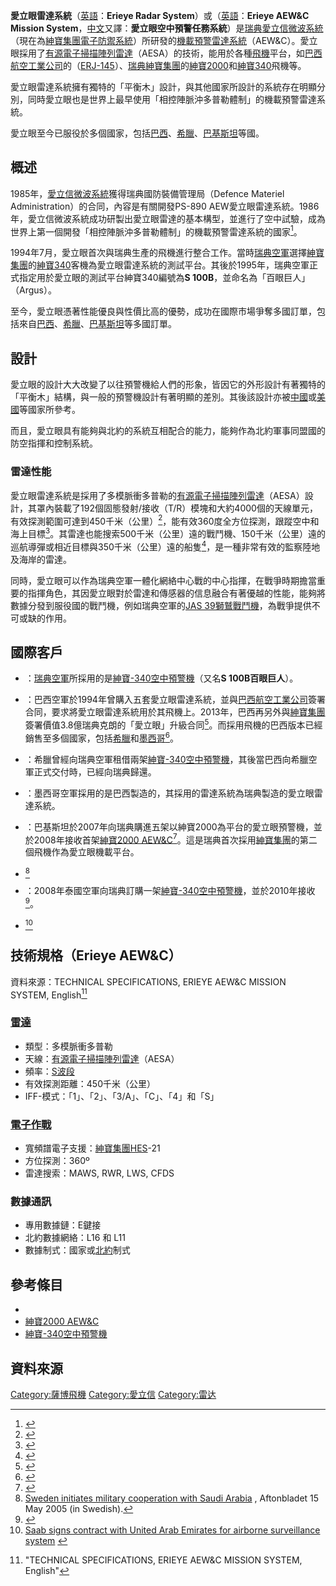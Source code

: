 {{noteTA|G1=Aero|G2=Military
|1=zh-hans:萨博; zh-hant:紳寶;
}}
{{Infobox radar
|name        = 愛立眼雷達系統<br />Erieye Radar System
|image       = Saab340AEW&C.jpg
|caption     = 一架[[瑞典空軍|瑞典空軍]]的[[紳寶-340空中預警機|紳寶-340空中預警機]]
|country     = {{SWE}}
|manufacturers= [[File:Saab_wordmark_blue.svg|25px]][[紳寶集團|紳寶集團]]（SAAB）
|primary user= {{瑞典}}<br />{{巴西}}<br />{{希臘}}<br />{{墨西哥}}<br />{{巴基斯坦}}<br />{{沙特}}<br />{{泰國}}<br />{{UAE}}
|introdate   = 1996年
|number      = 
|type        = 多模脈衝多普勒的[[電子掃描陣列雷達|有源電子掃描陣列雷達]]（AESA）
|frequency   = 
|range       = 
|altitude    = 
|diameter    = 
|azimuth     =
|elevation   = 
|precision   = 
|power       = 
}}
'''愛立眼雷達系統'''（[[英語|英語]]：'''Erieye Radar System'''）或（[[英語|英語]]：'''Erieye AEW&C Mission System'''，[[中文|中文]]又譯：'''愛立眼空中預警任務系統'''）是[[瑞典|瑞典]][[愛立信|愛立信微波系統]]（現在為[[萨博|紳寶集團電子防禦系統]]）所研發的[[空中預警機|機載預警雷達系統]]（AEW&C）。愛立眼採用了[[電子掃描陣列雷達|有源電子掃描陣列雷達]]（AESA）的技術，能用於各種[[民航飛機|飛機]]平台，如[[巴西|巴西]][[巴西航空工業公司|航空工業公司]]的{{link-en|R-99|Embraer R-99}}（[[ERJ-145|ERJ-145]]）、[[瑞典|瑞典]][[萨博|紳寶集團]]的[[薩博2000|紳寶2000]]和[[薩博340|紳寶340]]飛機等。

愛立眼雷達系統擁有獨特的「平衡木」設計，與其他國家所設計的系統存在明顯分別，同時愛立眼也是世界上最早使用「相控陣脈沖多普勒體制」的機載預警雷達系統。

愛立眼至今已服役於多個國家，包括[[巴西|巴西]]、[[希臘|希臘]]、[[巴基斯坦|巴基斯坦]]等國。

== 概述 ==
1985年，[[愛立信|愛立信微波系統]]獲得瑞典國防裝備管理局（Defence Materiel Administration）的合同，內容是有關開發PS-890 AEW愛立眼雷達系統。1986年，愛立信微波系統成功研製出愛立眼雷達的基本構型，並進行了空中試驗，成為世界上第一個開發「相控陣脈沖多普勒體制」的機載預警雷達系統的國家<ref>{{cite news|title=“爱立眼”——为“小国”张目的瑞典之眼[上](1)|url=http://military.china.com/zh_cn/jssjhk/03/11031189/20050517/12320759.html|date=2005-05-17|access-date=2015-05-04|archive-url=https://web.archive.org/web/20160304194134/http://military.china.com/zh_cn/jssjhk/03/11031189/20050517/12320759.html|archive-date=2016-03-04|dead-url=yes}}</ref>。

1994年7月，愛立眼首次與瑞典生產的飛機進行整合工作。當時[[瑞典空軍|瑞典空軍]]選擇[[萨博|紳寶集團]]的[[薩博340|紳寶340]]客機為愛立眼雷達系統的測試平台。其後於1995年，瑞典空軍正式指定用於愛立眼的測試平台紳寶340編號為'''S 100B'''，並命名為「百眼巨人」（Argus）。

至今，愛立眼憑著性能優良與性價比高的優勢，成功在國際市場爭奪多國訂單，包括來自[[巴西|巴西]]、[[希臘|希臘]]、[[巴基斯坦|巴基斯坦]]等多國訂單。

== 設計 ==
愛立眼的設計大大改變了以往預警機給人們的形象，皆因它的外形設計有著獨特的「平衡木」結構，與一般的預警機設計有著明顯的差別。其後該設計亦被[[中國|中國]]或[[美國|美國]]等國家所參考。

而且，愛立眼具有能夠與北約的系統互相配合的能力，能夠作為北約軍事同盟國的防空指揮和控制系統。

=== 雷達性能 ===
愛立眼雷達系統是採用了多模脈衝多普勒的[[電子掃描陣列雷達|有源電子掃描陣列雷達]]（AESA）設計，其罩內裝載了192個固態發射/接收（T/R）模塊和大約4000個的天線單元，有效探測範圍可達到450千米（公里）<ref>{{cite news|title=空警-200(Y-8平衡木)預警機(組圖)|url=http://news.qq.com/a/20090928/001715.htm|date=2009-09-27}}</ref>，能有效360度全方位探測，跟蹤空中和海上目標<ref>{{cite news|title=組圖：巴基斯坦空軍將購買6架「愛立眼」預警機|url=http://news.qq.com/a/20051114/001335.htm|date=2005-11-14}}</ref>。其雷達也能搜索500千米（公里）遠的戰鬥機、150千米（公里）遠的巡航導彈或相近目標與350千米（公里）遠的船隻<ref>{{cite news|title=「愛立眼」——為「小國」張目的瑞典之眼[上](2)|url=http://military.china.com/zh_cn/jssjhk/03/11031189/20050517/12320759_1.html|date=2005-05-17|access-date=2015-05-04|archive-url=https://web.archive.org/web/20160304201916/http://military.china.com/zh_cn/jssjhk/03/11031189/20050517/12320759_1.html|archive-date=2016-03-04|dead-url=yes}}</ref>，是一種非常有效的監察陸地及海岸的雷達。

同時，愛立眼可以作為瑞典空軍一體化網絡中心戰的中心指揮，在戰爭時期擔當重要的指揮角色，其因愛立眼對於雷達和傳感器的信息融合有著優越的性能，能夠將數據分發到服役國的戰鬥機，例如瑞典空軍的[[JAS_39獅鷲戰鬥機|JAS 39獅鷲戰鬥機]]，為戰爭提供不可或缺的作用。

== 國際客戶 ==
*{{flag|Sweden}}：[[瑞典空軍|瑞典空軍]]所採用的是[[紳寶-340空中預警機|紳寶-340空中預警機]]（又名'''S 100B百眼巨人'''）。
*{{flag|Brazil}}：巴西空軍於1994年曾購入五套愛立眼雷達系統，並與[[巴西航空工業公司|巴西航空工業公司]]簽署合同，要求將愛立眼雷達系統用於其飛機{{link-en|EMB-145|Embraer R-99}}上。2013年，巴西再另外與[[萨博|紳寶集團]]簽署價值3.8億瑞典克朗的「愛立眼」升級合同<ref>{{cite news|title=瑞典薩博公司將為巴西升級愛立眼預警機(圖)|url=http://mil.news.sina.com.cn/2013-03-05/1114717580.html|date=2013-03-05}}</ref>。而採用{{link-en|EMB-145|Embraer R-99}}飛機的巴西版本已經銷售至多個國家，包括[[希臘|希臘]]和[[墨西哥|墨西哥]]<ref>{{cite news|title=印空軍接收首架巴西制EMB145預警機|url=http://hk.crntt.com/doc/1022/0/4/9/102204999.html?coluid=4&kindid=20&docid=102204999|date=2012-08-18|accessdate=2015-05-04|archive-date=2016-03-04|archive-url=https://web.archive.org/web/20160304102627/http://hk.crntt.com/doc/1022/0/4/9/102204999.html?coluid=4&kindid=20&docid=102204999|dead-url=no}}</ref>。
*{{flag|Greece}}：希臘曾經向瑞典空軍租借兩架[[紳寶-340空中預警機|紳寶-340空中預警機]]，其後當巴西向希臘空軍正式交付{{link-en|EMB-145|Embraer R-99}}時，已經向瑞典歸還。
*{{flag|Mexico}}：墨西哥空軍採用的是巴西製造的{{link-en|EMB-145|Embraer R-99}}，其採用的雷達系統為瑞典製造的愛立眼雷達系統。
*{{flag|Pakistan}}：巴基斯坦於2007年向瑞典購進五架以紳寶2000為平台的愛立眼預警機，並於2008年接收首架[[薩博2000|紳寶2000 AEW&C]]<ref>{{cite news|title=巴空軍「平衡木」預警機低調現身迪拜航展|url=http://mil.huanqiu.com/world/2011-11/2177295.html|date=2011-11-16|accessdate=2015-05-04|archive-date=2015-05-05|archive-url=https://web.archive.org/web/20150505102158/http://mil.huanqiu.com/world/2011-11/2177295.html|dead-url=no}}</ref>。這是瑞典首次採用[[萨博|紳寶集團]]的第二個飛機作為愛立眼機載平台。
*{{flag|Saudi Arabia}}<ref>[http://www.aftonbladet.se/nyheter/article10710649.ab  Sweden initiates military cooperation with Saudi Arabia] {{Wayback|url=http://www.aftonbladet.se/nyheter/article10710649.ab |date=20160403135157 }}, Aftonbladet 15 May 2005 (in Swedish).</ref>
*{{flag|Thailand}}：2008年泰國空軍向瑞典訂購一架[[紳寶-340空中預警機|紳寶-340空中預警機]]，並於2010年接收<ref>{{cite news|title=泰國空軍薩伯340預警機與鷹獅戰機形成作戰能力|url=http://mil.news.sina.com.cn/2011-07-24/0914658314.html|date=2011-07-24|accessdate=2015-05-04|archive-date=2015-05-05|archive-url=https://web.archive.org/web/20150505093709/http://mil.news.sina.com.cn/2011-07-24/0914658314.html|dead-url=no}}</ref>。
*{{UAE}}<ref>[http://feed.ne.cision.com/wpyfs/00/00/00/00/00/10/09/0E/wkr0011.pdf Saab signs contract with United Arab Emirates for airborne surveillance system] {{webarchive|url=https://web.archive.org/web/20160303234357/http://feed.ne.cision.com/wpyfs/00/00/00/00/00/10/09/0E/wkr0011.pdf |date=2016-03-03 }}</ref>

== 技術規格（Erieye AEW&C） ==
資料來源：TECHNICAL SPECIFICATIONS, ERIEYE AEW&C
MISSION SYSTEM, English<ref>{{cite web |url=http://saab.com/air/sensor-systems/airborne-early-warning-radar/erieye-aewc-mission-system/ |title=存档副本 |accessdate=2015年4月22日 |deadurl=yes |archiveurl=https://web.archive.org/web/20150504030349/http://saab.com/air/sensor-systems/airborne-early-warning-radar/erieye-aewc-mission-system/ |archivedate=2015年5月4日 |df= }} "TECHNICAL SPECIFICATIONS, ERIEYE AEW&C
MISSION SYSTEM, English"</ref> 

=== [[雷達|雷達]] ===
*類型：多模脈衝多普勒
*天線：[[電子掃描陣列雷達|有源電子掃描陣列雷達]]（AESA）
*頻率：[[S波段|S波段]]
*有效探測距離：450千米（公里）
*IFF-模式：「1」、「2」、「3/A」、「C」、「4」和「S」

=== [[電子作戰|電子作戰]] ===
*寬頻譜電子支援：[[萨博|紳寶集團]]HES-21
*方位探測：360º
*雷達搜索：MAWS, RWR, LWS, CFDS

=== 數據通訊 ===
*專用數據鏈：E鍵接
*北約數據網絡：L16 和 L11
*數據制式：國家或[[北約|北約]]制式

== 參考條目 ==
* {{link-en|EMB-145 AEW＆C|Embraer R-99}}
* [[薩博2000|紳寶2000 AEW&C]]
* [[紳寶-340空中預警機|紳寶-340空中預警機]]

== 資料來源 ==
{{reflist}}

{{Saab aircraft}}

[[Category:薩博飛機|Category:薩博飛機]]
[[Category:愛立信|Category:愛立信]]
[[Category:雷达|Category:雷达]]